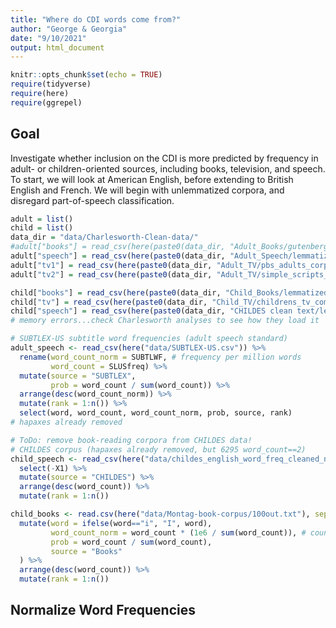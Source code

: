 ```yaml
---
title: "Where do CDI words come from?"
author: "George & Georgia"
date: "9/10/2021"
output: html_document
---
```


```r
knitr::opts_chunk$set(echo = TRUE)
require(tidyverse)
require(here)
require(ggrepel)
```


## Goal

Investigate whether inclusion on the CDI is more predicted by frequency in adult- or children-oriented sources, including books, television, and speech.
To start, we will look at American English, before extending to British English and French.
We will begin with unlemmatized corpora, and disregard part-of-speech classification.

```r
adult = list()
child = list()
data_dir = "data/Charlesworth-Clean-data/"
#adult["books"] = read_csv(here(paste0(data_dir, "Adult_Books/gutenberg_corpus.txt"))) # too big!
adult["speech"] = read_csv(here(paste0(data_dir, "Adult_Speech/lemmatized_adult_speech_corpus.txt"))) # or not lemma?
adult["tv1"] = read_csv(here(paste0(data_dir, "Adult_TV/pbs_adults_corpus.txt")))
adult["tv2"] = read_csv(here(paste0(data_dir, "Adult_TV/simple_scripts_corpus.txt")))

child["books"] = read_csv(here(paste0(data_dir, "Child_Books/lemmatized_child_books.txt")))
child["tv"] = read_csv(here(paste0(data_dir, "Child_TV/childrens_tv_combined_corpus.txt")))
child["speech"] = read_csv(here(paste0(data_dir, "CHILDES clean text/lemmatized_corpus_parents.txt")))
# memory errors...check Charlesworth analyses to see how they load it
```

```r
# SUBTLEX-US subtitle word frequencies (adult speech standard)
adult_speech <- read_csv(here("data/SUBTLEX-US.csv")) %>%
  rename(word_count_norm = SUBTLWF, # frequency per million words
         word_count = SLUSfreq) %>% 
  mutate(source = "SUBTLEX",
         prob = word_count / sum(word_count)) %>%
  arrange(desc(word_count_norm)) %>%
  mutate(rank = 1:n()) %>%
  select(word, word_count, word_count_norm, prob, source, rank)
# hapaxes already removed  

# ToDo: remove book-reading corpora from CHILDES data!
# CHILDES corpus (hapaxes already removed, but 6295 word_count==2)
child_speech <- read_csv(here("data/childes_english_word_freq_cleaned_noHapaxes.csv")) %>% 
  select(-X1) %>%
  mutate(source = "CHILDES") %>% 
  arrange(desc(word_count)) %>%
  mutate(rank = 1:n())

child_books <- read.csv(here("data/Montag-book-corpus/100out.txt"), sep=' ') %>% 
  mutate(word = ifelse(word=="i", "I", word),
         word_count_norm = word_count * (1e6 / sum(word_count)), # count per million tokens
         prob = word_count / sum(word_count),
         source = "Books"
  ) %>%
  arrange(desc(word_count)) %>%
  mutate(rank = 1:n()) 
```


## Normalize Word Frequencies

```r

```

